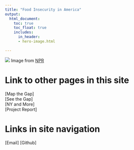 ```yaml
---
title: "Food Insecurity in America"
output:
  html_document:
    toc: true
    toc_float: true
    includes:
      in_header: 
      - hero-image.html
    
---
```


<style>
body {
    position: absolute;
    left: 0px;}
</style>

![](hero_image_ny.jpg)
Image from [NPR](https://www.npr.org/2020/09/27/912486921/food-insecurity-in-the-u-s-by-the-numbers)


# Link to other pages in this site

[Map the Gap]\
[See the Gap]\
[NY and More]\
[Project Report]

# Links in site navigation

[Email]
[Github]